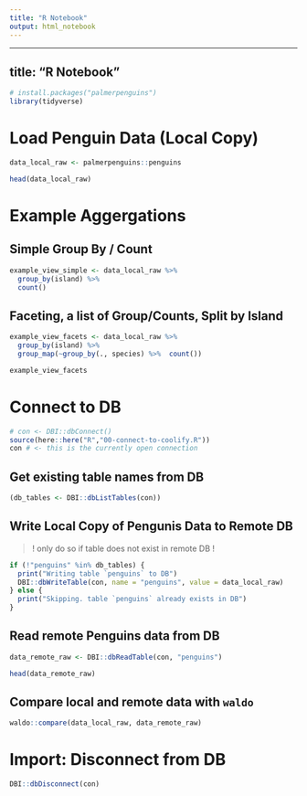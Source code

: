 ```yaml
---
title: "R Notebook"
output: html_notebook
---
```


---

## title: "R Notebook"

```r
# install.packages("palmerpenguins")
library(tidyverse)
```

# Load Penguin Data (Local Copy)

```r
data_local_raw <- palmerpenguins::penguins
```

```r
head(data_local_raw)
```

# Example Aggergations

## Simple Group By / Count

```r
example_view_simple <- data_local_raw %>%
  group_by(island) %>%
  count()
```

## Faceting, a list of Group/Counts, Split by Island

```r
example_view_facets <- data_local_raw %>%
  group_by(island) %>%
  group_map(~group_by(., species) %>%  count())

example_view_facets
```

# Connect to DB

```r
# con <- DBI::dbConnect()
source(here::here("R","00-connect-to-coolify.R"))
con # <- this is the currently open connection
```

## Get existing table names from DB

```r
(db_tables <- DBI::dbListTables(con))
```

## Write Local Copy of Pengunis Data to Remote DB

> ! only do so if table does not exist in remote DB !

```r
if (!"penguins" %in% db_tables) {
  print("Writing table `penguins` to DB")
  DBI::dbWriteTable(con, name = "penguins", value = data_local_raw)
} else {
  print("Skipping. table `penguins` already exists in DB")
}
```

## Read remote Penguins data from DB

```r
data_remote_raw <- DBI::dbReadTable(con, "penguins")

head(data_remote_raw)
```

## Compare local and remote data with `waldo`

```r
waldo::compare(data_local_raw, data_remote_raw)
```

# Import: Disconnect from DB

```r
DBI::dbDisconnect(con)
```
